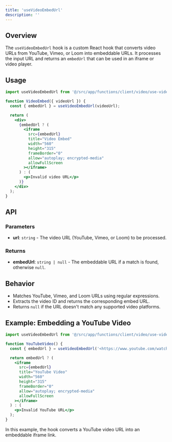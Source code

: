 ```yaml
---
title: 'useVideoEmbedUrl'
description: ''
---
```

## **Overview**

The `useVideoEmbedUrl` hook is a custom React hook that converts video URLs from YouTube, Vimeo, or Loom into embeddable URLs. It processes the input URL and returns an `embedUrl` that can be used in an iframe or video player.

## **Usage**

```jsx
import useVideoEmbedUrl from '@/src/app/functions/client/video/use-video-embed-url';

function VideoEmbed({ videoUrl }) {
  const { embedUrl } = useVideoEmbedUrl(videoUrl);

  return (
    <div>
      {embedUrl ? (
        <iframe
          src={embedUrl}
          title="Video Embed"
          width="560"
          height="315"
          frameBorder="0"
          allow="autoplay; encrypted-media"
          allowFullScreen
        ></iframe>
      ) : (
        <p>Invalid video URL</p>
      )}
    </div>
  );
}

```

## **API**

### Parameters

- **url**: `string` - The video URL (YouTube, Vimeo, or Loom) to be processed.

### Returns

- **embedUrl**: `string | null` - The embeddable URL if a match is found, otherwise `null`.

## **Behavior**

- Matches YouTube, Vimeo, and Loom URLs using regular expressions.
- Extracts the video ID and returns the corresponding embed URL.
- Returns `null` if the URL doesn't match any supported video platforms.

## **Example: Embedding a YouTube Video**

```jsx
import useVideoEmbedUrl from '@/src/app/functions/client/video/use-video-embed-url';

function YouTubeVideo() {
  const { embedUrl } = useVideoEmbedUrl('<https://www.youtube.com/watch?v=exampleID>');

  return embedUrl ? (
    <iframe
      src={embedUrl}
      title="YouTube Video"
      width="560"
      height="315"
      frameBorder="0"
      allow="autoplay; encrypted-media"
      allowFullScreen
    ></iframe>
  ) : (
    <p>Invalid YouTube URL</p>
  );
}

```

In this example, the hook converts a YouTube video URL into an embeddable iframe link.